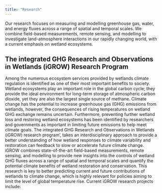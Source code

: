 ```yaml
---
title: "Research"
---
```


Our research focuses on measuring and modelling greenhouse gas, water, and energy fluxes across a range of spatial and temporal scales. We combine field-based measurements, remote sensing, and modelling to investigate land-atmosphere interactions in our rapidly changing world, with a current emphasis on wetland ecosystems.

## The integrated GHG Research and Observations in Wetlands (iGROW) Research Program
Among the numerous ecosystem services provided by wetlands climate regulation is identified as one of their most important benefits to society. Wetland ecosystems play an important role in the global carbon cycle; they provide the ideal environment for long-term storage of atmospheric carbon dioxide, yet they are also the largest single source of methane. Climate change has the potential to increase greenhouse gas (GHG) emissions from wetlands, however, the consequences of rising temperatures on wetland GHG exchange remains uncertain. Furthermore, preventing further wetland loss and restoring wetland ecosystems has been identified by researchers and governments as important in limiting future emissions to help meet climate goals. The integrated GHG Research and Observations in Wetlands (iGROW) research program’, takes an interdisciplinary approach to provide a better understanding of how wetland responses to climate variability and restoration can feedback to slow or accelerate future climate change. iGROW combines state-of-the-art field-based measurements, remote sensing, and modelling to provide new insights into the controls of wetland GHG fluxes across a range of spatial and temporal scales and quantify the potential climate benefits of wetland restoration and conservation. This research is key to better predicting current and future contributions of wetlands to climate change, which is highly relevant for policies aiming to limit the level of global temperature rise. Current iGROW research projects include: